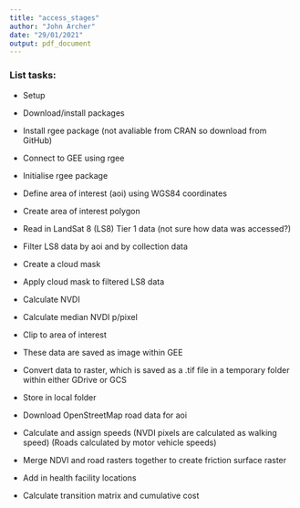```yaml
---
title: "access_stages"
author: "John Archer"
date: "29/01/2021"
output: pdf_document
---
```


### List tasks:

* Setup
* Download/install packages

* Install rgee package (not avaliable from CRAN so download from GitHub)
* Connect to GEE using rgee
* Initialise rgee package

* Define area of interest (aoi) using WGS84 coordinates
* Create area of interest polygon

* Read in LandSat 8 (LS8) Tier 1 data (not sure how data was accessed?)
* Filter LS8 data by aoi and by collection data

* Create a cloud mask
* Apply cloud mask to filtered LS8 data

* Calculate NVDI
* Calculate median NVDI p/pixel

* Clip to area of interest

* These data are saved as image within GEE
* Convert data to raster, which is saved as a .tif file in a temporary folder within either GDrive or GCS
* Store in local folder

* Download OpenStreetMap road data for aoi

* Calculate and assign speeds
  (NVDI pixels are calculated as walking speed)
  (Roads calculated by motor vehicle speeds)

* Merge NDVI and road rasters together to create friction surface raster

* Add in health facility locations

* Calculate transition matrix and cumulative cost







